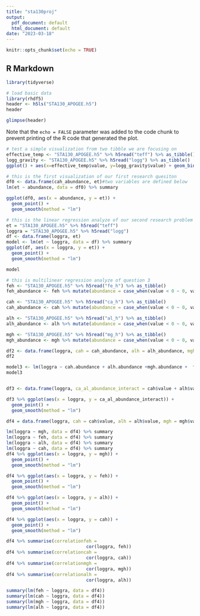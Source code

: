 ---
title: "sta130proj"
output:
  pdf_document: default
  html_document: default
date: "2023-03-18"
---


```{r setup, include=FALSE}
knitr::opts_chunk$set(echo = TRUE)

```

## R Markdown


```{r cars}

library(tidyverse)
```

```{r}
# load basic data
library(rhdf5)
header <- h5ls("STA130_APOGEE.h5")
header
```

```{r}
glimpse(header)
```

Note that the `echo = FALSE` parameter was added to the code chunk to prevent printing of the R code that generated the plot.




```{r}
# test a simple visualization from two tibble we are focusing on
effective_temp <- "STA130_APOGEE.h5" %>% h5read("teff") %>% as_tibble()
logg_gravity <- "STA130_APOGEE.h5" %>% h5read("logg") %>% as_tibble()
ggplot() + aes(x=effective_temp$value, y=logg_gravity$value) + geom_bin_2d(bins=200)
```

```{r}
# this is the first visualization of our first research quesiton
df0 <- data.frame(cah_abundance, et)#two variables are defined below
lm(et ~ abundance, data = df0) %>% summary

ggplot(df0, aes(x = abundance, y = et)) +
  geom_point() +
  geom_smooth(method = "lm")
```


```{r}
# this is the linear regression analyze of our second research problem
et = "STA130_APOGEE.h5" %>% h5read("teff")
loggra = "STA130_APOGEE.h5" %>% h5read("logg")
df <- data.frame(loggra, et)
model <- lm(et ~ loggra, data = df) %>% summary
ggplot(df, aes(x = loggra, y = et)) +
  geom_point() +
  geom_smooth(method = "lm")

model
```

```{r}
# this is multilinear regression analyze of question 3
feh <- "STA130_APOGEE.h5" %>% h5read("fe_h") %>% as_tibble() 
feh_abundance <- feh %>% mutate(abundance = case_when(value < 0 ~ 0, value >= 0 ~ 1))

cah <- "STA130_APOGEE.h5" %>% h5read("ca_h") %>% as_tibble() 
cah_abundance <- cah %>% mutate(abundance = case_when(value < 0 ~ 0, value >= 0 ~ 1))

alh <- "STA130_APOGEE.h5" %>% h5read("al_h") %>% as_tibble() 
alh_abundance <- alh %>% mutate(abundance = case_when(value < 0 ~ 0, value >= 0 ~ 1))

mgh <- "STA130_APOGEE.h5" %>% h5read("mg_h") %>% as_tibble() 
mgh_abundance <- mgh %>% mutate(abundance = case_when(value < 0 ~ 0, value >= 0 ~ 1))

df2 <- data.frame(loggra, cah = cah_abundance, alh = alh_abundance, mgh = mgh_abundance, feh = feh_abundance)
df2

model3 <- lm(loggra ~ cah.abundance + alh.abundance +mgh.abundance +  feh.abundance, data = df2) %>% summary
model3


df3 <- data.frame(loggra, ca_al_abundance_interact = cah$value + alh$value, cah = cah$value, alh = alh$value, mgh = mgh$value, feh = feh$value)

df3 %>% ggplot(aes(x = loggra, y = ca_al_abundance_interact)) +
  geom_point() +
  geom_smooth(method = "lm")


```

```{r}
df4 = data.frame(loggra, cah = cah$value, alh = alh$value, mgh = mgh$value, feh = feh$value)

lm(loggra ~ mgh, data = df4) %>% summary
lm(loggra ~ feh, data = df4) %>% summary
lm(loggra ~ alh, data = df4) %>% summary
lm(loggra ~ cah, data = df4) %>% summary
df4 %>% ggplot(aes(x = loggra, y = mgh)) +
  geom_point() +
  geom_smooth(method = "lm")

df4 %>% ggplot(aes(x = loggra, y = feh)) +
  geom_point() +
  geom_smooth(method = "lm")

df4 %>% ggplot(aes(x = loggra, y = alh)) +
  geom_point() +
  geom_smooth(method = "lm")

df4 %>% ggplot(aes(x = loggra, y = cah)) +
  geom_point() +
  geom_smooth(method = "lm")

```
```{r}
df4 %>% summarise(correlationfeh = 
                              cor(loggra, feh))
df4 %>% summarise(correlationcah = 
                              cor(loggra, cah))
df4 %>% summarise(correlationmgh = 
                              cor(loggra, mgh))
df4 %>% summarise(correlationalh = 
                              cor(loggra, alh))
```
```{r}
summary(lm(feh ~ loggra, data = df4))
summary(lm(cah ~ loggra, data = df4))
summary(lm(mgh ~ loggra, data = df4))
summary(lm(alh ~ loggra, data = df4))
```
